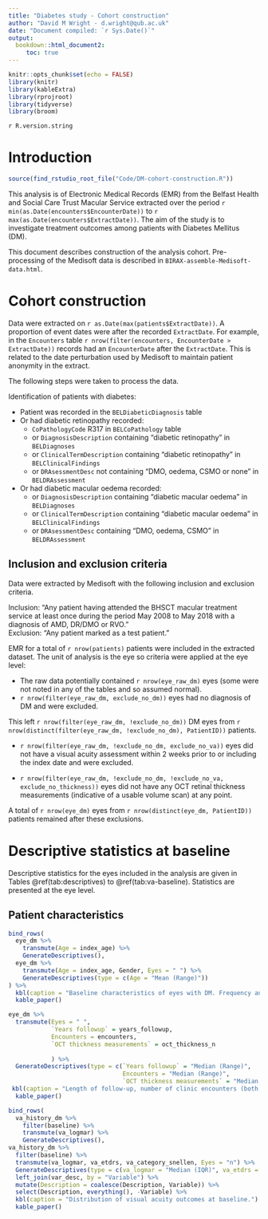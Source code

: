 ```yaml
---
title: "Diabetes study - Cohort construction"
author: "David M Wright - d.wright@qub.ac.uk"
date: "Document compiled: `r Sys.Date()`"
output: 
  bookdown::html_document2:
     toc: true
---
```


```r
knitr::opts_chunk$set(echo = FALSE)
library(knitr)
library(kableExtra)
library(rprojroot)
library(tidyverse)
library(broom)
```

`r R.version.string`   

# Introduction

```r
source(find_rstudio_root_file("Code/DM-cohort-construction.R"))
```

This analysis is of Electronic Medical Records (EMR) from the Belfast Health and Social Care Trust Macular Service extracted over the period `r min(as.Date(encounters$EncounterDate))` to `r max(as.Date(encounters$ExtractDate))`. The aim of the study is to investigate treatment outcomes among patients with Diabetes Mellitus (DM).

This document describes construction of the analysis cohort. Pre-processing of the Medisoft data is described in `BIRAX-assemble-Medisoft-data.html`.

 
# Cohort construction

Data were extracted on `r as.Date(max(patients$ExtractDate))`. A proportion of event dates were after the recorded `ExtractDate`. For example, in the `Encounters` table `r nrow(filter(encounters, EncounterDate > ExtractDate))` records had an `EncounterDate` after the `ExtractDate`. This is related to the date perturbation used by Medisoft to maintain patient anonymity in the extract.

The following steps were taken to process the data.   

Identification of patients with diabetes:

* Patient was recorded in the `BELDiabeticDiagnosis` table   
* Or had diabetic retinopathy recorded:   
  + `CoPathologyCode` R317 in `BELCoPathology` table   
  + or `DiagnosisDescription` containing "diabetic retinopathy" in `BELDiagnoses`   
  + or `ClinicalTermDescription` containing "diabetic retinopathy" in `BELClinicalFindings`   
  + or `DRAsessmentDesc` not containing "DMO, oedema, CSMO or none" in `BELDRAssessment`   
* Or had diabetic macular oedema recorded:   
  + or `DiagnosisDescription` containing "diabetic macular oedema" in `BELDiagnoses`   
  + or `ClinicalTermDescription` containing "diabetic macular oedema" in `BELClinicalFindings`   
  + or `DRAsessmentDesc` containing "DMO, oedema, CSMO" in `BELDRAssessment`


## Inclusion and exclusion criteria

Data were extracted by Medisoft with the following inclusion and  exclusion criteria. 

Inclusion: "Any patient having attended the BHSCT macular treatment service at least once during the period May 2008 to May 2018 with a diagnosis of AMD, DR/DMO or RVO."   
Exclusion: "Any patient marked as a test patient."

EMR for a total of `r nrow(patients)` patients were included in the extracted dataset. The unit of analysis is the eye so criteria were applied at the eye level:   

* The raw data potentially contained `r nrow(eye_raw_dm)` eyes (some were not noted in any of the tables and so assumed normal).   
* `r nrow(filter(eye_raw_dm, exclude_no_dm))` eyes had no diagnosis of DM and were excluded.    

This left `r nrow(filter(eye_raw_dm, !exclude_no_dm))` DM eyes from `r nrow(distinct(filter(eye_raw_dm, !exclude_no_dm), PatientID))` patients.

* `r nrow(filter(eye_raw_dm, !exclude_no_dm, exclude_no_va))` eyes did not have a visual acuity assessment within 2 weeks prior to or including the index date and were excluded.   

* `r nrow(filter(eye_raw_dm, !exclude_no_dm, !exclude_no_va, exclude_no_thickness))` eyes did not have any OCT retinal thickness measurements (indicative of a usable volume scan) at any point.   

A total of `r nrow(eye_dm)` eyes from `r nrow(distinct(eye_dm, PatientID))` patients remained after these exclusions. 

# Descriptive statistics at baseline

Descriptive statistics for the eyes included in the analysis are given in Tables \@ref(tab:descriptives) to \@ref(tab:va-baseline). Statistics are presented at the eye level. 

## Patient characteristics

```r
bind_rows(
  eye_dm %>%
    transmute(Age = index_age) %>%
    GenerateDescriptives(),
  eye_dm %>%
    transmute(Age = index_age, Gender, Eyes = " ") %>%
    GenerateDescriptives(type = c(Age = "Mean (Range)"))
) %>%
  kbl(caption = "Baseline characteristics of eyes with DM. Frequency and percentage reported for categorical variables.") %>%
  kable_paper()
```

```r
eye_dm %>% 
  transmute(Eyes = " ",
            `Years followup` = years_followup,
            Encounters = encounters,
            `OCT thickness measurements` = oct_thickness_n            
            
            ) %>% 
  GenerateDescriptives(type = c(`Years followup` = "Median (Range)", 
                                Encounters = "Median (Range)",
                                `OCT thickness measurements` = "Median (Range)")) %>%
 kbl(caption = "Length of follow-up, number of clinic encounters (both virtual and in-person) and number of OCT thickness measurements.") %>% 
  kable_paper()

```

```r
bind_rows(
  va_history_dm %>% 
    filter(baseline) %>% 
    transmute(va_logmar) %>% 
    GenerateDescriptives(),
va_history_dm %>% 
  filter(baseline) %>% 
  transmute(va_logmar, va_etdrs, va_category_snellen, Eyes = "n") %>% 
  GenerateDescriptives(type = c(va_logmar = "Median (IQR)", va_etdrs = "Median (IQR)"))) %>% 
  left_join(var_desc, by = "Variable") %>%
  mutate(Description = coalesce(Description, Variable)) %>%
  select(Description, everything(), -Variable) %>%
  kbl(caption = "Distribution of visual acuity outcomes at baseline.") %>% 
  kable_paper()
```
